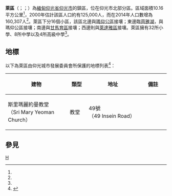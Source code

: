 {{Infobox settlement
|name = 萊區
|native_name = {{lang|my|လှိုင် မြို့နယ်}}
|settlement_type = [[仰光市|仰光市]]鎮區
|image_skyline = 
|image_map = Hlaing Township.svg
|mapsize = 
|map_caption = 萊區在仰光市的位置
|pushpin_label_position = bottom
|pushpin_map = 
|pushpin_map_caption = 
|seat = 
|seat_type = 
|subdivision_type = 國家
|subdivision_name = {{flag|Burma}}
|subdivision_type1 = [[缅甸行政区划|省邦]]
|subdivision_name1 = [[仰光省|仰光省]]
|subdivision_type3 = 市
|subdivision_name3 = [[仰光市|仰光市]]
|subdivision_type4 = 鎮區
|subdivision_name4 = '''萊區'''
|area_total_km2 = 10.16
|population_footnotes =<ref name="citypopulation">[http://www.citypopulation.de/php/myanmar-admin.php MYANMAR: Administrative Division] {{Wayback|url=http://www.citypopulation.de/php/myanmar-admin.php |date=20151117024737 }}. Citypopulation. 2015-12-03</ref>
|population = 160,307
|population_as_of = 2014
|population_density_km2 = 15,778.25
|coordinates_display = inline,title
|coordinates_region = MM
|latNS = N
|latd = 16
|latm = 51
|lats = 30
|longEW = E
|longd = 96
|longm = 08
|longs = 00
|elevation_ft = 6
|elevation_m = 
|timezone = [[Myanmar_Standard_Time|MST]]
|utc_offset = +6:30
|postal_code = 11051，11052
|area_code = 1（行動電話：80、99）<ref>{{cite web | url=http://en.18dao.net/Area_Code/Myanmar | title=Myanmar Area Codes | accessdate=2009-04-10 | archiveurl=https://web.archive.org/web/20091201164116/http://en.18dao.net/Area_Code/Myanmar | archivedate=2009-12-01 | deadurl=yes }}</ref>
|website =
|footnotes = YCDC<ref name=yc>{{Cite web | url=http://www.yangoncity.com.mm/maps/townships_pro.asp?tname=hlaing | title=Hlaing Township | publisher=Yangon City Development Committee | accessdate=2008-11-30 | deadurl=yes | archiveurl=https://web.archive.org/web/20111002034202/http://www.yangoncity.com.mm/maps/townships_pro.asp?tname=hlaing%20tharyar | archivedate=2011-10-02 }}</ref>
}}

'''萊區'''（{{lang-my|လှိုင် မြို့နယ်}}；{{IPA-my|l̥àiɴ mjo̰nɛ̀|pron}}；{{lang-en|Hlaing Township}}）為[[緬甸|緬甸]][[仰光省|仰光省]][[仰光市|仰光市]]的鎮區，位在仰光市北部分區。區域面積10.16平方公里<ref name=citypopulation/>，2000年估計該區人口約有125,000人，而在2014年人口數增為160,307人<ref name=citypopulation/>。萊區下分16個小區，該區北邊與[[瑪仰公區|瑪仰公區]]接壤；東邊臨[[茵雅湖|茵雅湖]]，與瑪仰公區接壤；南邊與[[甘馬育區|甘馬育區]]接壤；西邊則與[[萊達雅區|萊達雅區]]接壤。萊區擁有32所小學、8所中學以及4所高級中學<ref name=yc/>。

==地標==
以下為萊區由仰光城市發展委員會所保護的地標列表<ref name=mt>{{Cite journal | url=http://www.myanmar.gov.mm/myanmartimes/no87/New/14.htm | title=Special Reports: Heritage List | publisher=The Myanmar Times | date=2001-10-29 | journal= | access-date=2015-12-03 | archive-date=2009-06-15 | archive-url=https://web.archive.org/web/20090615164607/http://www.myanmar.gov.mm/myanmartimes/no87/New/14.htm | dead-url=no }}</ref>：

{| class="wikitable" border="1" style="text-align:center"
|-
! width=320px|建物
! width=80px|類型
! width=280px|地址
! width=140px|備註
|-
| 斯里瑪麗約曼教堂<br>（Sri Mary Yeoman Church）
| 教堂
| {{le|永盛路|Insein Road}}49號<br>（49 Insein Road）
|
|}

==參見==
{{Reflist}}

{{仰光市行政區劃|state=collapsed}}
{{仰光省行政區劃|state=collapsed}}

[[Category:仰光省鎮區|H]]